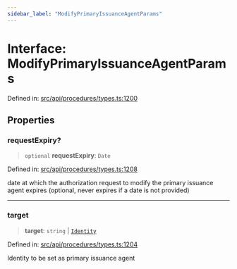 ```yaml
---
sidebar_label: "ModifyPrimaryIssuanceAgentParams"
---
```


# Interface: ModifyPrimaryIssuanceAgentParams

Defined in: [src/api/procedures/types.ts:1200](https://github.com/PolymeshAssociation/polymesh-sdk/blob/bee6a2fe7a8ce5db42a6982e793782182cde2153/src/api/procedures/types.ts#L1200)

## Properties

### requestExpiry?

> `optional` **requestExpiry**: `Date`

Defined in: [src/api/procedures/types.ts:1208](https://github.com/PolymeshAssociation/polymesh-sdk/blob/bee6a2fe7a8ce5db42a6982e793782182cde2153/src/api/procedures/types.ts#L1208)

date at which the authorization request to modify the primary issuance agent expires (optional, never expires if a date is not provided)

***

### target

> **target**: `string` \| [`Identity`](../../../entities/Identity/classes/Identity.mdx)

Defined in: [src/api/procedures/types.ts:1204](https://github.com/PolymeshAssociation/polymesh-sdk/blob/bee6a2fe7a8ce5db42a6982e793782182cde2153/src/api/procedures/types.ts#L1204)

Identity to be set as primary issuance agent
